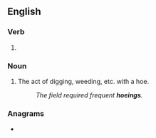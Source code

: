 ==English==

===Verb===
{{head|en|verb form}}

# {{present participle of|en|hoe|nocat=1}}

===Noun===
{{en-noun}}

# The act of digging, weeding, etc. with a hoe.
#: ''The field required frequent '''hoeings'''.''

===Anagrams===
* {{anagrams|en|a=eghino|Hoenig}}